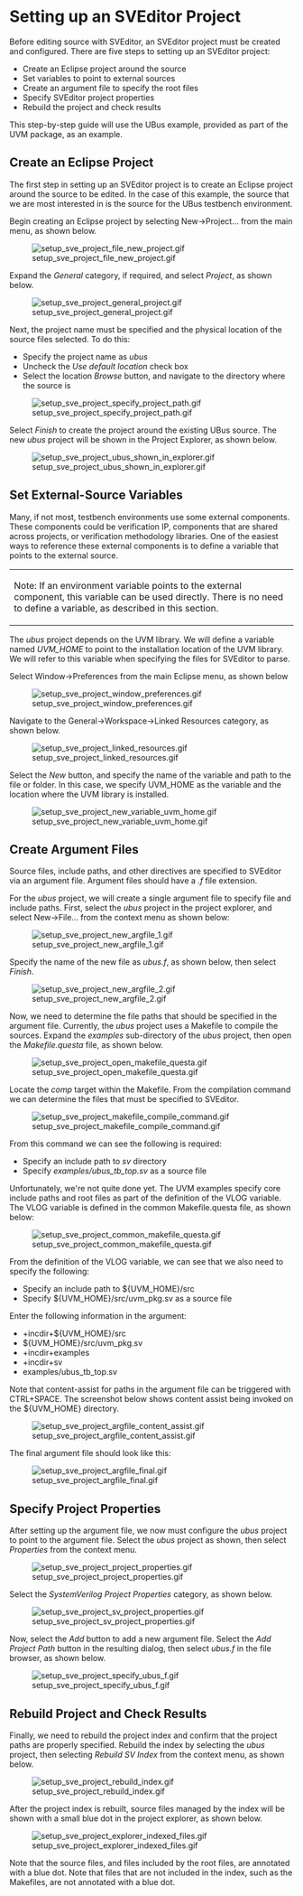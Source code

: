 = Setting up an SVEditor Project =
Before editing source with SVEditor, an SVEditor project must be created and configured. There are five steps to setting up an SVEditor project:
* Create an Eclipse project around the source
* Set variables to point to external sources
* Create an argument file to specify the root files
* Specify SVEditor project properties
* Rebuild the project and check results

This step-by-step guide will use the UBus example, provided as part of the UVM package, as an example.

== Create an Eclipse Project ==

The first step in setting up an SVEditor project is to create an Eclipse project around the source to be edited. In the case of this example, the source that we are most interested in is the source for the UBus testbench environment. 

Begin creating an Eclipse project by selecting New->Project... from the main menu, as shown below.

[[Image:setup_sve_project__file_new_project.gif]]

Expand the ''General'' category, if required, and select ''Project'', as shown below.

[[Image:setup_sve_project__general_project.gif]]

Next, the project name must be specified and the physical location of the source files selected. To do this:
* Specify the project name as ''ubus''
* Uncheck the ''Use default location'' check box
* Select the location ''Browse'' button, and navigate to the directory where the source is 

[[Image:setup_sve_project__specify_project_path.gif]]

Select ''Finish'' to create the project around the existing UBus source. The new ''ubus'' project will be shown in the Project Explorer, as shown below.

[[Image:setup_sve_project__ubus_shown_in_explorer.gif]]
 

== Set External-Source Variables ==

Many, if not most, testbench environments use some external components. These components could be verification IP, components that are shared across projects, or verification methodology libraries. 
One of the easiest ways to reference these external components is to define a variable that points to the external source. 

{| style="background-color: #f0fae7; border: 2px solid #cc9933"
| Note: If an environment variable points to the external component, this variable can be used directly. There is no need to define a variable, as described in this section.
|}

The ''ubus'' project depends on the UVM library. We will define a variable named ''UVM_HOME'' to point to the installation
location of the UVM library. We will refer to this variable when specifying the files for SVEditor to parse.

Select Window->Preferences from the main Eclipse menu, as shown below

[[Image:setup_sve_project__window_preferences.gif]]


Navigate to the General->Workspace->Linked Resources category, as shown below.

[[Image:setup_sve_project__linked_resources.gif]]

Select the ''New'' button, and specify the name of the variable and path to the file or folder. In this case, we 
specify UVM_HOME as the variable and the location where the UVM library is installed.

[[Image:setup_sve_project__new_variable_uvm_home.gif]]


== Create Argument Files ==

Source files, include paths, and other directives are specified to SVEditor via an argument file. Argument files should have a ''.f'' file extension.

For the ''ubus'' project, we will create a single argument file to specify file and include paths. 
First, select the ''ubus'' project in the project explorer, and select New->File... from the context menu as shown below:

[[Image:setup_sve_project__new_argfile_1.gif]]

Specify the name of the new file as ''ubus.f'', as shown below, then select ''Finish''.

[[Image:setup_sve_project__new_argfile_2.gif]]


Now, we need to determine the file paths that should be specified in the argument file. 
Currently, the ''ubus'' project uses a Makefile to compile the sources. Expand the ''examples'' sub-directory of the ''ubus'' project, 
then open the ''Makefile.questa'' file, as shown below.

[[Image:setup_sve_project__open_makefile_questa.gif]]

Locate the ''comp'' target within the Makefile. From the compilation command we can determine the files that must be specified to SVEditor.

[[Image:setup_sve_project__makefile_compile_command.gif]]


From this command we can see the following is required:
* Specify an include path to ''sv'' directory
* Specify ''examples/ubus_tb_top.sv'' as a source file

Unfortunately, we're not quite done yet. The UVM examples specify core include paths and root files as part of the definition 
of the VLOG variable. The VLOG variable is defined in the common Makefile.questa file, as shown below:

[[Image:setup_sve_project__common_makefile_questa.gif]]

From the definition of the VLOG variable, we can see that we also need to specify the following:
* Specify an include path to ${UVM_HOME}/src
* Specify ${UVM_HOME}/src/uvm_pkg.sv as a source file


Enter the following information in the argument:
* +incdir+${UVM_HOME}/src
* ${UVM_HOME}/src/uvm_pkg.sv
* +incdir+examples
* +incdir+sv
* examples/ubus_tb_top.sv

Note that content-assist for paths in the argument file can be triggered with CTRL+SPACE. 
The screenshot below shows content assist being invoked on the ${UVM_HOME} directory.

[[Image:setup_sve_project__argfile_content_assist.gif]]


The final argument file should look like this:

[[Image:setup_sve_project__argfile_final.gif]]

== Specify Project Properties ==

After setting up the argument file, we now must configure the ''ubus'' project to point to 
the argument file. Select the ''ubus'' project as shown, then select ''Properties'' from the 
context menu.

[[Image:setup_sve_project__project_properties.gif]]


Select the ''SystemVerilog Project Properties'' category, as shown below.

[[Image:setup_sve_project__sv_project_properties.gif]]


Now, select the ''Add'' button to add a new argument file. Select the ''Add Project Path''
button in the resulting dialog, then select ''ubus.f'' in the file browser, as shown below.

[[Image:setup_sve_project__specify_ubus_f.gif]]

== Rebuild Project and Check Results ==


Finally, we need to rebuild the project index and confirm that the project paths
are properly specified. Rebuild the index by selecting the ''ubus'' project, then
selecting ''Rebuild SV Index'' from the context menu, as shown below.

[[Image:setup_sve_project__rebuild_index.gif]]


After the project index is rebuilt, source files managed by the index will be
shown with a small blue dot in the project explorer, as shown below.

[[Image:setup_sve_project__explorer_indexed_files.gif]]

Note that the source files, and files included by the root files, are annotated
with a blue dot. Note that files that are not included in the index, 
such as the Makefiles, are not annotated with a blue dot.

